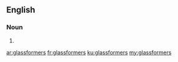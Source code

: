 ==English==

===Noun===
{{head|en}}

# {{plural of|glassformer}}

[[ar:glassformers]]
[[fr:glassformers]]
[[ku:glassformers]]
[[my:glassformers]]